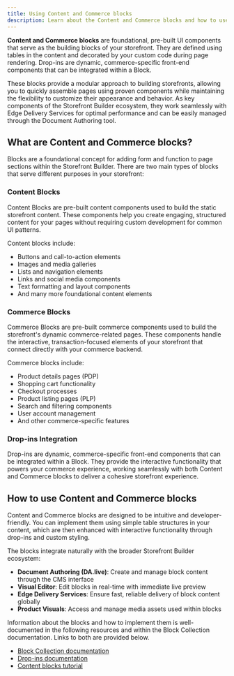 ```yaml
---
title: Using Content and Commerce blocks
description: Learn about the Content and Commerce blocks and how to use them to build your storefront.
---
```


**Content and Commerce blocks** are foundational, pre-built UI components that serve as the building blocks of your storefront. They are defined using tables in the content and decorated by your custom code during page rendering. Drop-ins are dynamic, commerce-specific front-end components that can be integrated within a Block.

These blocks provide a modular approach to building storefronts, allowing you to quickly assemble pages using proven components while maintaining the flexibility to customize their appearance and behavior. As key components of the Storefront Builder ecosystem, they work seamlessly with Edge Delivery Services for optimal performance and can be easily managed through the Document Authoring tool.

## What are Content and Commerce blocks?

Blocks are a foundational concept for adding form and function to page sections within the Storefront Builder. There are two main types of blocks that serve different purposes in your storefront:

### Content Blocks

Content Blocks are pre-built content components used to build the static storefront content. These components help you create engaging, structured content for your pages without requiring custom development for common UI patterns.

Content blocks include:
- Buttons and call-to-action elements
- Images and media galleries
- Lists and navigation elements
- Links and social media components
- Text formatting and layout components
- And many more foundational content elements

### Commerce Blocks

Commerce Blocks are pre-built commerce components used to build the storefront's dynamic commerce-related pages. These components handle the interactive, transaction-focused elements of your storefront that connect directly with your commerce backend.

Commerce blocks include:
- Product details pages (PDP)
- Shopping cart functionality
- Checkout processes
- Product listing pages (PLP)
- Search and filtering components
- User account management
- And other commerce-specific features

### Drop-ins Integration

Drop-ins are dynamic, commerce-specific front-end components that can be integrated within a Block. They provide the interactive functionality that powers your commerce experience, working seamlessly with both Content and Commerce blocks to deliver a cohesive storefront experience.

## How to use Content and Commerce blocks

Content and Commerce blocks are designed to be intuitive and developer-friendly. You can implement them using simple table structures in your content, which are then enhanced with interactive functionality through drop-ins and custom styling.

The blocks integrate naturally with the broader Storefront Builder ecosystem:
- **Document Authoring (DA.live)**: Create and manage block content through the CMS interface
- **Visual Editor**: Edit blocks in real-time with immediate live preview
- **Edge Delivery Services**: Ensure fast, reliable delivery of block content globally
- **Product Visuals**: Access and manage media assets used within blocks

Information about the blocks and how to implement them is well-documented in the following resources and within the Block Collection documentation. Links to both are provided below.

- [Block Collection documentation](https://www.aem.live/developer/block-collection)
- [Drop-ins documentation](/dropins/all/introduction/)
- [Content blocks tutorial](https://www.aem.live/docs/authoring)
